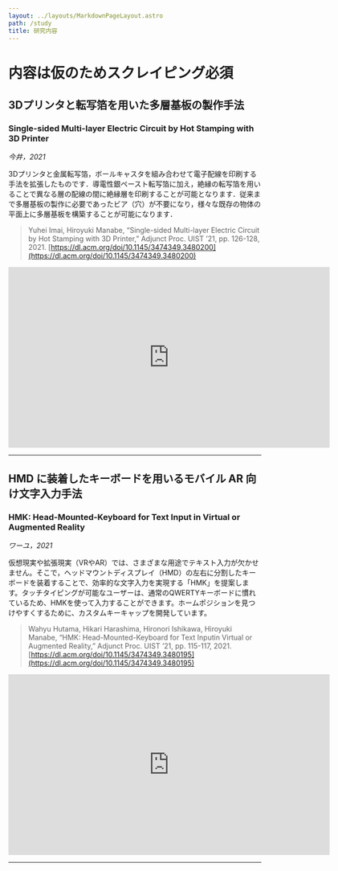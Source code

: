 ```yaml
---
layout: ../layouts/MarkdownPageLayout.astro
path: /study
title: 研究内容
---
```


# 内容は仮のためスクレイピング必須

## 3Dプリンタと転写箔を用いた多層基板の製作手法

### Single-sided Multi-layer Electric Circuit by Hot Stamping with 3D Printer

_今井，2021_

3Dプリンタと金属転写箔，ボールキャスタを組み合わせて電子配線を印刷する手法を拡張したものです．導電性銀ペースト転写箔に加え，絶縁の転写箔を用いることで異なる層の配線の間に絶縁層を印刷することが可能となります．従来まで多層基板の製作に必要であったビア（穴）が不要になり，様々な既存の物体の平面上に多層基板を構築することが可能になります．

> Yuhei Imai, Hiroyuki Manabe, “Single-sided Multi-layer Electric Circuit by Hot Stamping with 3D Printer,” Adjunct Proc. UIST ’21, pp. 126-128, 2021.
> [https://dl.acm.org/doi/10.1145/3474349.3480200](https://dl.acm.org/doi/10.1145/3474349.3480200)

<iframe
  title="Single-sided Multi-layer Electric Circuit by Hot Stamping with 3D Printer"
  width="640"
  height="360"
  src="https://www.youtube.com/embed/8zmFLT_XwHQ?feature=oembed"
  frameborder="0"
  allow="accelerometer; autoplay; clipboard-write; encrypted-media; gyroscope; picture-in-picture; web-share"
  referrerpolicy="strict-origin-when-cross-origin"
  allowfullscreen=""
></iframe>

---

## HMD に装着したキーボードを用いるモバイル AR 向け文字入力手法

### HMK: Head-Mounted-Keyboard for Text Input in Virtual or Augmented Reality

_ワーユ，2021_

仮想現実や拡張現実（VRやAR）では、さまざまな用途でテキスト入力が欠かせません。そこで，ヘッドマウントディスプレイ（HMD）の左右に分割したキーボードを装着することで、効率的な文字入力を実現する「HMK」を提案します。タッチタイピングが可能なユーザーは、通常のQWERTYキーボードに慣れているため、HMKを使って入力することができます。ホームポジションを見つけやすくするために、カスタムキーキャップを開発しています。

> Wahyu Hutama, Hikari Harashima, Hironori Ishikawa, Hiroyuki Manabe, “HMK: Head-Mounted-Keyboard for Text Inputin Virtual or Augmented Reality,” Adjunct Proc. UIST ’21, pp. 115-117, 2021.
> [https://dl.acm.org/doi/10.1145/3474349.3480195](https://dl.acm.org/doi/10.1145/3474349.3480195)

<iframe
  loading="lazy"
  title="HMK: Head-Mounted-Keyboard for Text Input in Virtual or Augmented Reality"
  width="640"
  height="360"
  src="https://www.youtube.com/embed/0Biw8adTIZo?feature=oembed"
  frameborder="0"
  allow="accelerometer; autoplay; clipboard-write; encrypted-media; gyroscope; picture-in-picture; web-share"
  referrerpolicy="strict-origin-when-cross-origin"
  allowfullscreen=""
></iframe>

---
